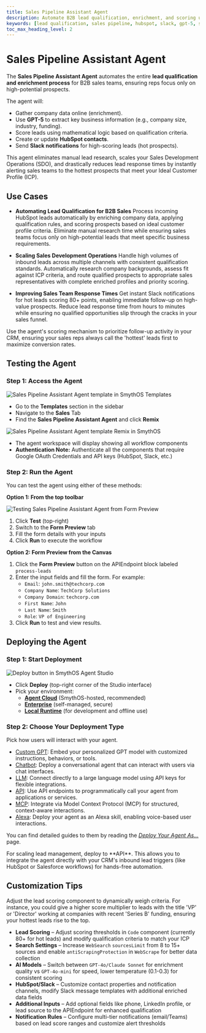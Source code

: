 ```yaml
---
title: Sales Pipeline Assistant Agent
description: Automate B2B lead qualification, enrichment, and scoring using GPT-5, integrating with HubSpot and Slack to alert sales teams of high-potential prospects.
keywords: [lead qualification, sales pipeline, hubspot, slack, gpt-5, sales enablement, SmythOS]
toc_max_heading_level: 2
---
```


# Sales Pipeline Assistant Agent

The **Sales Pipeline Assistant Agent** automates the entire **lead qualification and enrichment process** for B2B sales teams, ensuring reps focus only on high-potential prospects.

The agent will:

- Gather company data online (enrichment).
- Use **GPT-5** to extract key business information (e.g., company size, industry, funding).
- Score leads using mathematical logic based on qualification criteria.
- Create or update **HubSpot contacts**.
- Send **Slack notifications** for high-scoring leads (hot prospects).

<InfoCallout title="Why use this agent?">
This agent eliminates manual lead research, scales your Sales Development Operations (SDO), and drastically reduces lead response times by instantly alerting sales teams to the hottest prospects that meet your Ideal Customer Profile (ICP).
</InfoCallout>

<Spacer size="lg" />

## Use Cases

- **Automating Lead Qualification for B2B Sales**
  Process incoming HubSpot leads automatically by enriching company data, applying qualification rules, and scoring prospects based on ideal customer profile criteria. Eliminate manual research time while ensuring sales teams focus only on high-potential leads that meet specific business requirements.

- **Scaling Sales Development Operations**
  Handle high volumes of inbound leads across multiple channels with consistent qualification standards. Automatically research company backgrounds, assess fit against ICP criteria, and route qualified prospects to appropriate sales representatives with complete enriched profiles and priority scoring.

- **Improving Sales Team Response Times**
  Get instant Slack notifications for hot leads scoring 80+ points, enabling immediate follow-up on high-value prospects. Reduce lead response time from hours to minutes while ensuring no qualified opportunities slip through the cracks in your sales funnel.

<TipCallout title="Pro tip">
Use the agent's scoring mechanism to prioritize follow-up activity in your CRM, ensuring your sales reps always call the 'hottest' leads first to maximize conversion rates.
</TipCallout>

<Spacer size="lg" />

## Testing the Agent

### Step 1: Access the Agent

<Image src="/docs/img/sales_pipeline_assistant_agent/Homepage.jpg" alt="Sales Pipeline Assistant Agent template in SmythOS Templates" />

- Go to the **Templates** section in the sidebar
- Navigate to the **Sales** Tab
- Find the **Sales Pipeline Assistant Agent** and click **Remix**

<Image src="/docs/img/sales_pipeline_assistant_agent/Remix.jpg" alt="Sales Pipeline Assistant Agent template Remix in SmythOS" />

- The agent workspace will display showing all workflow components
- **Authentication Note:** Authenticate all the components that require Google OAuth Credentials and API keys (HubSpot, Slack, etc.)

<Spacer size="md" />

### Step 2: Run the Agent

You can test the agent using either of these methods:

**Option 1: From the top toolbar**

<Image src="/docs/img/sales_pipeline_assistant_agent/Form Preview.jpg" alt="Testing Sales Pipeline Assistant Agent from Form Preview" />

1. Click **Test** (top-right)
2. Switch to the **Form Preview** tab
3. Fill the form details with your inputs
4. Click **Run** to execute the workflow

**Option 2: Form Preview from the Canvas**

1. Click the **Form Preview** button on the APIEndpoint block labeled `process-leads`
2. Enter the input fields and fill the form. For example:
   - `Email`: `john.smith@techcorp.com`
   - `Company Name`: `TechCorp Solutions`
   - `Company Domain`: `techcorp.com`
   - `First Name`: `John`
   - `Last Name`: `Smith`
   - `Role`: `VP of Engineering`
3. Click **Run** to test and view results.

<Spacer size="lg" />

## Deploying the Agent

### Step 1: Start Deployment

<Image src="/docs/img/sales_pipeline_assistant_agent/Deploy.jpg" alt="Deploy button in SmythOS Agent Studio" />

- Click **Deploy** (top-right corner of the Studio interface)
- Pick your environment:  
  - [**Agent Cloud**](/docs/agent-deployments/overview/#agent-cloud-default) (SmythOS-hosted, recommended)  
  - [**Enterprise**](/docs/agent-deployments/overview/#enterprise-deployments) (self-managed, secure)  
  - [**Local Runtime**](/docs/agent-deployments/overview/#local-runtime) (for development and offline use)  


<Spacer size="md" />

### Step 2: Choose Your Deployment Type

Pick how users will interact with your agent.

- [Custom GPT](/docs/agent-deployments/deployments/deploy-as-chatgpt): Embed your personalized GPT model with customized instructions, behaviors, or tools.
- [Chatbot](/docs/agent-deployments/deployments/deploy-as-chatbot): Deploy a conversational agent that can interact with users via chat interfaces.
- [LLM](/docs/agent-deployments/deployments/deploy-as-llm): Connect directly to a large language model using API keys for flexible integrations.
- [API](/docs/agent-deployments/deployments/deploy-as-api): Use API endpoints to programmatically call your agent from applications or services.
- [MCP](/docs/agent-deployments/deployments/deploy-as-mcp-server): Integrate via Model Context Protocol (MCP) for structured, context-aware interactions.
- [Alexa](/docs/agent-deployments/deployments/deploy-as-alexa-skill): Deploy your agent as an Alexa skill, enabling voice-based user interactions.


You can find detailed guides to them by reading the *[Deploy Your Agent As...](/docs/agent-deployments/deployments/)* page.

<InfoCallout title="Best option">
For scaling lead management, deploy to **API**. This allows you to integrate the agent directly with your CRM's inbound lead triggers (like HubSpot or Salesforce workflows) for hands-free automation.
</InfoCallout>

<Spacer size="lg" />

## Customization Tips

<TipCallout title="Example customization">
Adjust the lead scoring component to dynamically weigh criteria. For instance, you could give a higher score multiplier to leads with the title 'VP' or 'Director' working at companies with recent 'Series B' funding, ensuring your hottest leads rise to the top.
</TipCallout>

- **Lead Scoring** – Adjust scoring thresholds in `Code` component (currently 80+ for hot leads) and modify qualification criteria to match your ICP
- **Search Settings** – Increase `WebSearch` `sourcesLimit` from 8 to 15+ sources and enable `antiScrapingProtection` in `WebScrape` for better data collection
- **AI Models** – Switch between `GPT-4o/Claude Sonnet` for enrichment quality vs `GPT-4o-mini` for speed, lower temperature (0.1-0.3) for consistent scoring
- **HubSpot/Slack** – Customize contact properties and notification channels, modify Slack message templates with additional enriched data fields
- **Additional Inputs** – Add optional fields like phone, LinkedIn profile, or lead source to the APIEndpoint for enhanced qualification
- **Notification Rules** – Configure multi-tier notifications (email/Teams) based on lead score ranges and customize alert thresholds